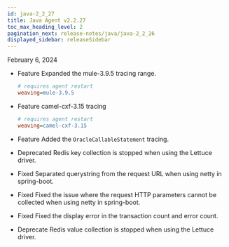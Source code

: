 ```yaml
---
id: java-2_2_27
title: Java Agent v2.2.27
toc_max_heading_level: 2
pagination_next: release-notes/java/java-2_2_26
displayed_sidebar: releaseSidebar
---
```


February 6, 2024

- <Status>Feature</Status> Expanded the mule-3.9.5 tracing range.

  ```ini title="whatap.conf"
  # requires agent restart
  weaving=mule-3.9.5
  ```

- <Status>Feature</Status> camel-cxf-3.15 tracing

  ```ini title="whatap.conf"
  # requires agent restart
  weaving=camel-cxf-3.15
  ```

- <Status>Feature</Status> Added the <code>OracleCallableStatement</code> tracing.

- <Status>Deprecated</Status> Redis key collection is stopped when using the Lettuce driver.

- <Status>Fixed</Status> Separated querystring from the request URL when using netty in spring-boot.

- <Status>Fixed</Status> Fixed the issue where the request HTTP parameters cannot be collected when using netty in spring-boot.

- <Status>Fixed</Status> Fixed the display error in the transaction count and error count.

- <Status>Deprecate</Status> Redis value collection is stopped when using the Lettuce driver.


<DownloadJava ver="2.2.27" />
